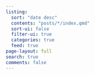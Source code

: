 ```yaml
---
listing:
  sort: "date desc"
  contents: "posts/*/index.qmd"
  sort-ui: false
  filter-ui: true
  categories: true
  feed: true
page-layout: full
search: true
comments: false
---
```


<!-- ---
title: "Blog"
listing:
  contents: .
  fields: [image, date, title, categories, description]
  sort: "date desc"
  type: grid
  categories: numbered
  sort-ui: false
  filter-ui: false
page-layout: full
title-block-banner: true
comments: false
--- -->
